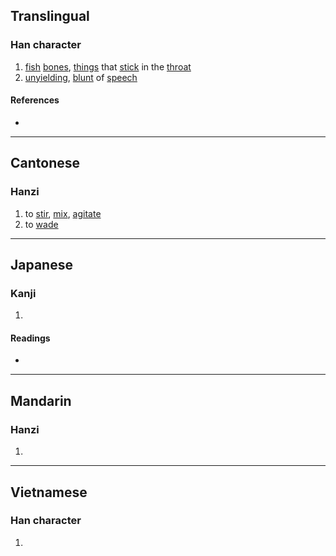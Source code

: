 {{character info}}
==Translingual==

===Han character===
{{Han char|rn=64|rad=手|as=07|sn=10|four=51046|canj=QMLK|ids=⿰扌更}}

# [[fish]] [[bone]]s, [[thing]]s that [[stick]] in the [[throat]]
# [[unyielding]], [[blunt]] of [[speech]]

====References====
* {{Han ref|kx=0431.250|dkj=12090|dj=0780.310|hdz=31878.070|uh=632D|ud=25389|bh=D1C4|bd=53700}}

----

==Cantonese==

===Hanzi===
{{yue-hanzi|jyut=[[gaang3]]|y=gaang3}}

# to [[stir]], [[mix]], [[agitate]]
# to [[wade]]

----

==Japanese==

===Kanji===
{{ja-kanji|grade=|rs=手07}}

# {{rfdef|ja|sort=手07}}

====Readings====
* {{ja-readings|on=[[こう]] (kō), [[きょう]] (kyō)|kun=[[みだす]] (midasu)}}

----

==Mandarin==

===Hanzi===
{{cmn-hanzi|pin=[[gěng]] ([[geng3]])|wg=keng<sup>3</sup>}}

# {{rfdef|cmn|sort=手07}}

----

==Vietnamese==

===Han character===
{{vi-hantu|gánh|rs=手07}}

# {{rfdef|vi|sort=手07}}